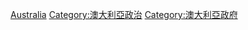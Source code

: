 {{Commonscat|International relations of Australia}}

[[Category:各國外交|Australia]]
[[Category:澳大利亞政治|Category:澳大利亞政治]]
[[Category:澳大利亞政府|Category:澳大利亞政府]]